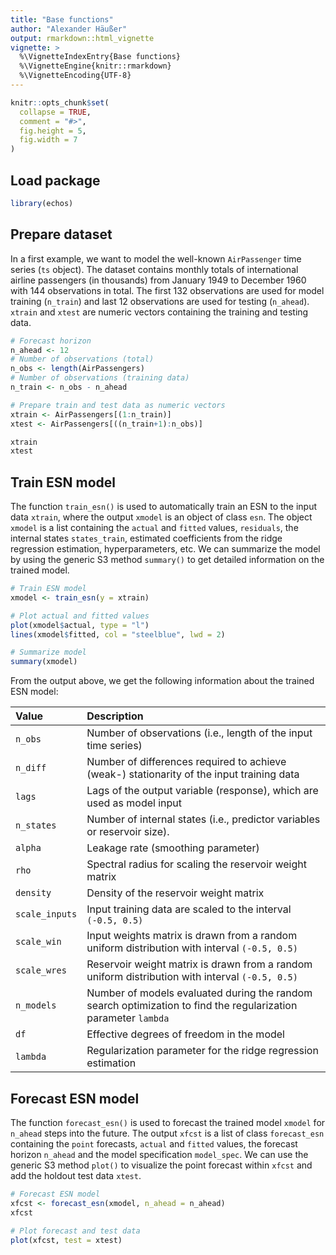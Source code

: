 ```yaml
---
title: "Base functions"
author: "Alexander Häußer"
output: rmarkdown::html_vignette
vignette: >
  %\VignetteIndexEntry{Base functions}
  %\VignetteEngine{knitr::rmarkdown}
  %\VignetteEncoding{UTF-8}
---
```


```r
knitr::opts_chunk$set(
  collapse = TRUE,
  comment = "#>",
  fig.height = 5,
  fig.width = 7
)
```

## Load package

```r
library(echos)
```

## Prepare dataset

In a first example, we want to model the well-known `AirPassenger` time series (`ts` object). The dataset contains monthly totals of international airline passengers (in thousands) from January 1949 to December 1960 with 144 observations in total. The first 132 observations are used for model training (`n_train`) and last 12 observations are used for testing (`n_ahead`). `xtrain` and `xtest` are numeric vectors containing the training and testing data.

```r
# Forecast horizon
n_ahead <- 12
# Number of observations (total)
n_obs <- length(AirPassengers)
# Number of observations (training data)
n_train <- n_obs - n_ahead

# Prepare train and test data as numeric vectors
xtrain <- AirPassengers[(1:n_train)]
xtest <- AirPassengers[((n_train+1):n_obs)]

xtrain
xtest

```


## Train ESN model

The function `train_esn()` is used to automatically train an ESN to the input data `xtrain`, where the output `xmodel` is an object of class `esn`. The object `xmodel` is a list containing the `actual` and `fitted` values, `residuals`, the internal states `states_train`, estimated coefficients from the ridge regression estimation, hyperparameters, etc. We can summarize the model by using the generic S3 method `summary()` to get detailed information on the trained model.

```r
# Train ESN model
xmodel <- train_esn(y = xtrain)

# Plot actual and fitted values
plot(xmodel$actual, type = "l")
lines(xmodel$fitted, col = "steelblue", lwd = 2)

# Summarize model
summary(xmodel)

```

From the output above, we get the following information about the trained ESN model:

| Value            | Description                                                                                                    |
|:-----------------|:---------------------------------------------------------------------------------------------------------------|
| `n_obs`          | Number of observations (i.e., length of the input time series)                                                 |
| `n_diff`         | Number of differences required to achieve (weak-) stationarity of the input training data                      |
| `lags`           | Lags of the output variable (response), which are used as model input                                          |
| `n_states`       | Number of internal states (i.e., predictor variables or reservoir size).                                       |
| `alpha`          | Leakage rate (smoothing parameter)                                                                             |
| `rho`            | Spectral radius for scaling the reservoir weight matrix                                                        |
| `density`        | Density of the reservoir weight matrix                                                                         |
| `scale_inputs`   | Input training data are scaled to the interval `(-0.5, 0.5)`                                                   |
| `scale_win`      | Input weights matrix is drawn from a random uniform distribution with interval `(-0.5, 0.5)`                   |
| `scale_wres`     | Reservoir weight matrix is drawn from a random uniform distribution with interval `(-0.5, 0.5)`                |
| `n_models`       | Number of models evaluated during the random search optimization to find the regularization parameter `lambda` |
| `df`             | Effective degrees of freedom in the model                                                                      |
| `lambda`         | Regularization parameter for the ridge regression estimation                                                   |


<!-- * Layers -->
<!--   * `n_inputs`: Number of input variables -->
<!--   * `n_states`: Number of internal states (i.e., the reservoir size). The internal states are the actual predictor variables in the model. -->
<!--   * `n_outputs`: Number of output variables (i.e., response variables) -->
<!-- * Meta -->
<!--   * `lags`: Lags of the output variable, which are used as model input -->
<!--   * `n_diff`: Number of differences required to achieve (weak-) stationarity of the input training data -->
<!--   * `n_models`: Number of models evaluated during the random search optimization to find the regularization parameter `lambda` -->
<!-- * Scaling -->
<!--   * `scale_inputs`: Input training data are scaled to the interval `(-0.5, 0.5)` -->
<!--   * `scale_win`: Input weights matrix is drawn from a random uniform distribution with interval `(-0.5, 0.5)` -->
<!--   * `scale_wres`: Reservoir weight matrix is drawn from a random uniform distribution with interval `(-0.5, 0.5)` -->
<!-- * Hyperparameters: -->
<!--   * `alpha`: Leakage rate (smoothing parameter) -->
<!--   * `rho`: Spectral radius for scaling the reservoir weight matrix -->
<!--   * `lambda`: Regularization parameter for the ridge regression estimation -->
<!--   * `density`: The density of the reservoir weight matrix -->


## Forecast ESN model

The function `forecast_esn()` is used to forecast the trained model `xmodel` for `n_ahead` steps into the future. The output `xfcst` is a list of class `forecast_esn` containing the `point` forecasts, `actual` and `fitted` values, the forecast horizon `n_ahead` and the model specification `model_spec`. We can use the generic S3 method `plot()` to visualize the point forecast within `xfcst` and add the holdout test data `xtest`.

```r
# Forecast ESN model
xfcst <- forecast_esn(xmodel, n_ahead = n_ahead)
xfcst

# Plot forecast and test data
plot(xfcst, test = xtest)

```

